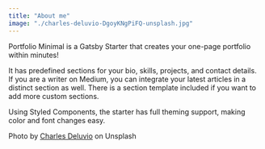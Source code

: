 ```yaml
---
title: "About me"
image: "./charles-deluvio-DgoyKNgPiFQ-unsplash.jpg"
---
```



Portfolio Minimal is a Gatsby Starter that creates your one-page portfolio within minutes!

It has predefined sections for your bio, skills, projects, and contact details. If you are a writer on Medium, you can integrate your latest articles in a distinct section as well. There is a section template included if you want to add more custom sections.

Using Styled Components, the starter has full theming support, making color and font changes easy.

Photo by <a href="https://unsplash.com/@charlesdeluvio?utm_source=unsplash&utm_medium=referral&utm_content=creditCopyText" target="_blank" rel="nofollow noopener noreferrer" aria-label="External Link"><Underlining color={Theme.colors.tertiary} hoverColor={Theme.colors.secondary}>Charles Deluvio</Underlining></a> on Unsplash
